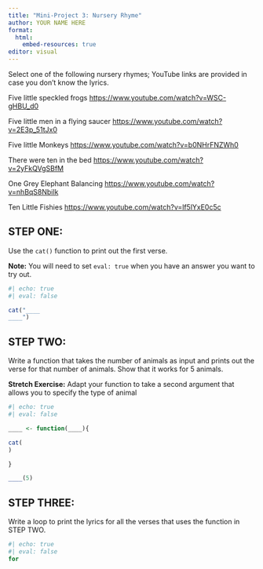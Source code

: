 ```yaml
---
title: "Mini-Project 3: Nursery Rhyme"
author: YOUR NAME HERE
format: 
  html: 
    embed-resources: true
editor: visual
---
```


Select one of the following nursery rhymes; YouTube links are provided in case you don't know the lyrics.

Five little speckled frogs <https://www.youtube.com/watch?v=WSC-gHBU_d0>

Five little men in a flying saucer <https://www.youtube.com/watch?v=2E3p_51tJx0>

Five little Monkeys <https://www.youtube.com/watch?v=b0NHrFNZWh0>

There were ten in the bed <https://www.youtube.com/watch?v=2yFkQVgSBfM>

One Grey Elephant Balancing <https://www.youtube.com/watch?v=nhBqS8Nbilk>

Ten Little Fishies <https://www.youtube.com/watch?v=lf5lYxE0c5c>

## STEP ONE:

Use the `cat()` function to print out the first verse.

**Note:** You will need to set `eval: true` when you have an answer you want to try out.

```r
#| echo: true
#| eval: false

cat("____ 
____")
```

## STEP TWO:

Write a function that takes the number of animals as input and prints out the verse for that number of animals. Show that it works for 5 animals.

**Stretch Exercise:** Adapt your function to take a second argument that allows you to specify the type of animal

```r
#| echo: true
#| eval: false

____ <- function(____){

cat(
)

}

____(5)
```

## STEP THREE:

Write a loop to print the lyrics for all the verses that uses the function in STEP TWO.

```r
#| echo: true
#| eval: false
for
```
